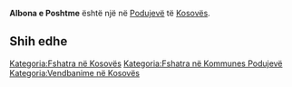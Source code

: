 {{Fshat në 
 | Emri                = Albona e Poshtme
 | EmriAlt                = 
 | NAME_SHORT_FORM=      
 | NAME_GENERIC=      
 | NAME_SORT_NAME_RO=      ALBONAEPOSHTME
 | FULL_NAME_RO = Albona e Poshtme
 | FULL_NAME_ND_RO=Albona e Poshtme
 | SORT_NAME_RG=ALBONAEPOSHTME
 | FULL_NAME_RG=Albona e Poshtme
 | FULL_NAME_ND_RG=Albona e Poshtme
 | SRP_NAME_SHORT_FORM=      
 | SRP_NAME_GENERIC=      
 | SRP_NAME_SORT_NAME_RO=      
 | SRP_FULL_NAME_RO = 
 | SRP_FULL_NAME_ND_RO=
 | SRP_SORT_NAME_RG=
 | SRP_FULL_NAME_RG=
 | SRP_FULL_NAME_ND_RG=
 | Emri (Rasa dhanore) = 
 | Figura              = 
 | Shteti              = Kosovo
 | Komuna              = Podujevë
 | Kodi postar         = 
 | Sipërfaqja          = 

 | Popullsia           = 

 | Regj. i popullsisë  = 
 | Dend. e popullsisë  = 
 | Faqja zyrtare       = 
 <!--- Koordinatat ----> 
 | Gjerësia            = 42.988558
 | Gjatësia            = 21.135009
 | Lartësia            = 
}}
'''Albona e Poshtme''' është një [[]] në [[Podujevë]] të [[Kosovës]].

<!-- == Gjeografia == -->
<!-- == Historia == -->
<!-- == Demografia == -->
== Shih edhe ==
{{Komuna Podujevë}}
{{Kosovo-Administrata-Cung}}

[[Kategoria:Fshatra në Kosovës]]
[[Kategoria:Fshatra në Kommunes Podujevë]]
[[Kategoria:Vendbanime në Kosovës]]